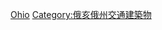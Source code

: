 {{Commons category|Bridges in Ohio}}
[[Category:美国各州桥梁|Ohio]]
[[Category:俄亥俄州交通建築物|Category:俄亥俄州交通建築物]]